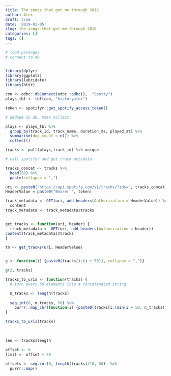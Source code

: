 ```yaml
---
title: The songs that got me through 2018
author: Alex
draft: true
date: '2019-01-05'
slug: the-songs-that-got-me-through-2018
categories: []
tags: []
---
```


```r
# load packages
# connect to db


library(dplyr)
library(ggplot2)
library(lubridate)
library(httr)

con <- odbc::dbConnect(odbc::odbc(),  "Spotty")
plays_tbl <- tbl(con, "historyalex")

token <- spotifyr::get_spotify_access_token()

```

```r
# dedupe in db, then collect

plays <- plays_tbl %>%
  group_by(track_id, track_name, duration_ms, played_at) %>%
  summarise(dup_count = n()) %>%
  collect()
```

```r
tracks <- pull(plays,track_id) %>% unique

# call spotifyr and get track metadata

tracks_concat <- tracks %>%
  head(50) %>%
  paste(collapse = ",")

uri <- paste0("https://api.spotify.com/v1/tracks/?ids=", tracks_concat)
HeaderValue = paste0("Bearer ", token)

track_metadata <- GET(uri, add_headers(Authorization = HeaderValue)) %>%
  content
track_metadata <- track_metadata$tracks


get_tracks <- function(uri, header) {
  track_metadata <- GET(uri, add_headers(Authorization = header))
content(track_metadata)$tracks
}

tm <- get_tracks(uri, HeaderValue)


g <- function(i) {paste0(tracks[i:(i + 50)], collapse = ",")}

g(2, tracks)

tracks_to_uris <- function(tracks) {
  # turn every 50 elements into a concatenated string

  n_tracks <- length(tracks)
  
  seq.int(0, n_tracks, 50) %>%
    purrr::map_chr(function(i) {paste0(tracks[i:(min(i + 50, n_tracks))], collapse = ",")})
}

tracks_to_uris(tracks)
```



 
 
```r
len <- tracks$length

offset <- 0
limit <- offset + 50

offsets <- seq.int(0, length(tracks)/10, 50)  %>%
  purrr::map()
  
```
